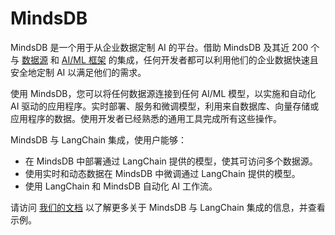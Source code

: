 # MindsDB

MindsDB 是一个用于从企业数据定制 AI 的平台。借助 MindsDB 及其近 200 个与 [数据源](https://docs.mindsdb.com/integrations/data-overview) 和 [AI/ML 框架](https://docs.mindsdb.com/integrations/ai-overview) 的集成，任何开发者都可以利用他们的企业数据快速且安全地定制 AI 以满足他们的需求。

使用 MindsDB，您可以将任何数据源连接到任何 AI/ML 模型，以实施和自动化 AI 驱动的应用程序。实时部署、服务和微调模型，利用来自数据库、向量存储或应用程序的数据。使用开发者已经熟悉的通用工具完成所有这些操作。

MindsDB 与 LangChain 集成，使用户能够：

- 在 MindsDB 中部署通过 LangChain 提供的模型，使其可访问多个数据源。
- 使用实时和动态数据在 MindsDB 中微调通过 LangChain 提供的模型。
- 使用 LangChain 和 MindsDB 自动化 AI 工作流。

请访问 [我们的文档](https://docs.mindsdb.com/integrations/ai-engines/langchain) 以了解更多关于 MindsDB 与 LangChain 集成的信息，并查看示例。